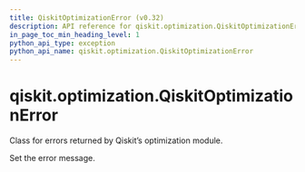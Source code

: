 ```yaml
---
title: QiskitOptimizationError (v0.32)
description: API reference for qiskit.optimization.QiskitOptimizationError in qiskit v0.32
in_page_toc_min_heading_level: 1
python_api_type: exception
python_api_name: qiskit.optimization.QiskitOptimizationError
---
```


<span id="qiskit-optimization-qiskitoptimizationerror" />

# qiskit.optimization.QiskitOptimizationError

<Class id="qiskit.optimization.QiskitOptimizationError" isDedicatedPage={true} github="https://github.com/qiskit-community/qiskit-aqua/tree/stable/0.9/qiskit/optimization/exceptions.py" signature="QiskitOptimizationError(*message)" modifiers="exception">
  Class for errors returned by Qiskit’s optimization module.

  Set the error message.
</Class>

